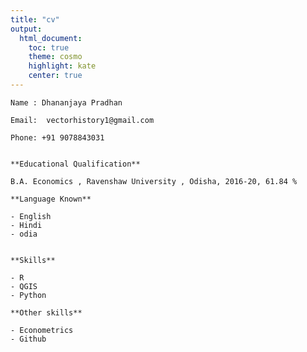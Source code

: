 ```yaml
---
title: "cv"
output: 
  html_document:
    toc: true
    theme: cosmo
    highlight: kate
    center: true
---
```


```
Name : Dhananjaya Pradhan

Email:  vectorhistory1@gmail.com  

Phone: +91 9078843031


**Educational Qualification** 

B.A. Economics , Ravenshaw University , Odisha, 2016-20, 61.84 %

**Language Known** 

- English 
- Hindi
- odia 


**Skills**

- R
- QGIS 
- Python

**Other skills**

- Econometrics
- Github


```